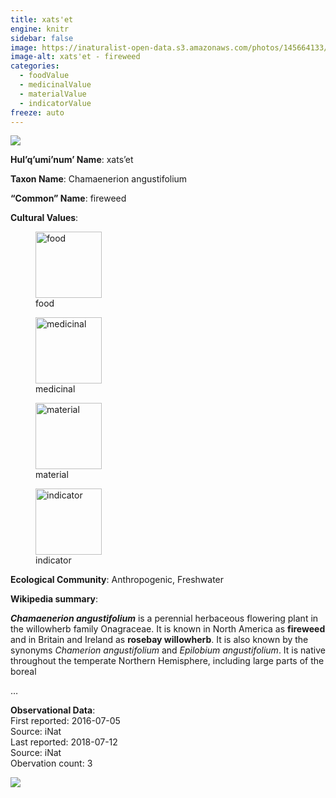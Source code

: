 ```yaml
---
title: xats'et
engine: knitr
sidebar: false
image: https://inaturalist-open-data.s3.amazonaws.com/photos/145664133/medium.jpg
image-alt: xats'et - fireweed
categories:
  - foodValue
  - medicinalValue
  - materialValue
  - indicatorValue
freeze: auto
---
```

![](https://inaturalist-open-data.s3.amazonaws.com/photos/145664133/medium.jpg){fig-alt="xats'et - fireweed"}

**Hul'q'umi'num' Name**: xats'et



**Taxon Name**: Chamaenerion angustifolium

**"Common" Name**: fireweed

**Cultural Values**:  

::: {layout-nrow=1 style="width:60%"}
![food](/files/food.svg){width=106px}

![medicinal](/files/medicinal.svg){width=106px}

![material](/files/material.svg){width=106px}

![indicator](/files/indicator.svg){width=106px}
:::

**Ecological Community**: Anthropogenic, Freshwater

**Wikipedia summary**:  
<p class="mw-empty-elt">
</p>

<p><i><b>Chamaenerion angustifolium</b></i> is a perennial herbaceous flowering plant in the willowherb family Onagraceae. It is known in North America as <b>fireweed</b> and in Britain and Ireland as <b>rosebay willowherb</b>. It is also known by the synonyms <i>Chamerion angustifolium</i> and <i>Epilobium angustifolium</i>. It is native throughout the temperate Northern Hemisphere, including large parts of the boreal</p>...

**Observational Data**:   
First reported: 2016-07-05  
Source: iNat  
Last reported: 2018-07-12  
Source: iNat  
Obervation count: 3

![](community_dist.png)
